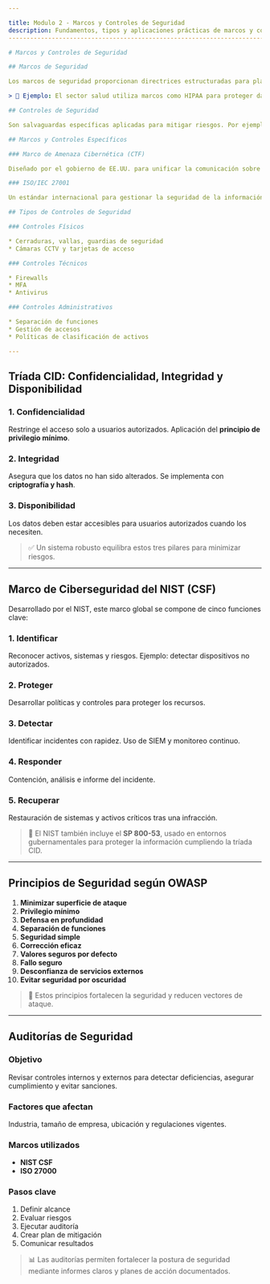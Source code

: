```yaml
---

title: Modulo 2 - Marcos y Controles de Seguridad
description: Fundamentos, tipos y aplicaciones prácticas de marcos y controles de ciberseguridad.
-------------------------------------------------------------------------------------------------

# Marcos y Controles de Seguridad

## Marcos de Seguridad

Los marcos de seguridad proporcionan directrices estructuradas para planificar y mitigar amenazas y riesgos, además de facilitar el cumplimiento de regulaciones.

> 🏥 Ejemplo: El sector salud utiliza marcos como HIPAA para proteger datos de pacientes.

## Controles de Seguridad

Son salvaguardas específicas aplicadas para mitigar riesgos. Por ejemplo, la autenticación multifactor (MFA) en hospitales ayuda a cumplir con HIPAA restringiendo accesos indebidos.

## Marcos y Controles Específicos

### Marco de Amenaza Cibernética (CTF)

Diseñado por el gobierno de EE.UU. para unificar la comunicación sobre amenazas. Mejora la respuesta ante ataques mediante taxonomías compartidas.

### ISO/IEC 27001

Un estándar internacional para gestionar la seguridad de la información. Define un Sistema de Gestión de Seguridad de la Información (SGSI), orientado a proteger datos financieros, de empleados y terceros.

## Tipos de Controles de Seguridad

### Controles Físicos

* Cerraduras, vallas, guardias de seguridad
* Cámaras CCTV y tarjetas de acceso

### Controles Técnicos

* Firewalls
* MFA
* Antivirus

### Controles Administrativos

* Separación de funciones
* Gestión de accesos
* Políticas de clasificación de activos

---
```


## Tríada CID: Confidencialidad, Integridad y Disponibilidad

### 1. Confidencialidad

Restringe el acceso solo a usuarios autorizados. Aplicación del **principio de privilegio mínimo**.

### 2. Integridad

Asegura que los datos no han sido alterados. Se implementa con **criptografía y hash**.

### 3. Disponibilidad

Los datos deben estar accesibles para usuarios autorizados cuando los necesiten.

> ✅ Un sistema robusto equilibra estos tres pilares para minimizar riesgos.

---

## Marco de Ciberseguridad del NIST (CSF)

Desarrollado por el NIST, este marco global se compone de cinco funciones clave:

### 1. Identificar

Reconocer activos, sistemas y riesgos. Ejemplo: detectar dispositivos no autorizados.

### 2. Proteger

Desarrollar políticas y controles para proteger los recursos.

### 3. Detectar

Identificar incidentes con rapidez. Uso de SIEM y monitoreo continuo.

### 4. Responder

Contención, análisis e informe del incidente.

### 5. Recuperar

Restauración de sistemas y activos críticos tras una infracción.

> 🔐 El NIST también incluye el **SP 800-53**, usado en entornos gubernamentales para proteger la información cumpliendo la tríada CID.

---

## Principios de Seguridad según OWASP

1. **Minimizar superficie de ataque**
2. **Privilegio mínimo**
3. **Defensa en profundidad**
4. **Separación de funciones**
5. **Seguridad simple**
6. **Corrección eficaz**
7. **Valores seguros por defecto**
8. **Fallo seguro**
9. **Desconfianza de servicios externos**
10. **Evitar seguridad por oscuridad**

> 📌 Estos principios fortalecen la seguridad y reducen vectores de ataque.

---

## Auditorías de Seguridad

### Objetivo

Revisar controles internos y externos para detectar deficiencias, asegurar cumplimiento y evitar sanciones.

### Factores que afectan

Industria, tamaño de empresa, ubicación y regulaciones vigentes.

### Marcos utilizados

* **NIST CSF**
* **ISO 27000**

### Pasos clave

1. Definir alcance
2. Evaluar riesgos
3. Ejecutar auditoría
4. Crear plan de mitigación
5. Comunicar resultados

> 📊 Las auditorías permiten fortalecer la postura de seguridad mediante informes claros y planes de acción documentados.
